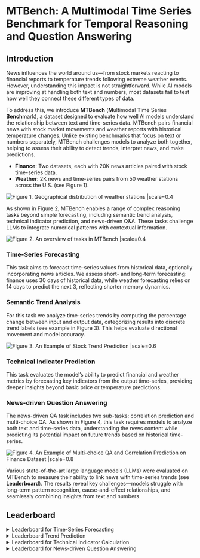 

# MTBench: A Multimodal Time Series Benchmark for Temporal Reasoning and Question Answering

<Authors
  authors="Jialin Chen, Yale University; Aosong Feng, Yale University; Ziyu Zhao, McGill University; Juan Garza, University of Texas Rio Grande Valley; Gaukhar Nurbek, University of Texas Rio Grande Valley, Cheng Qin, Yale University; Ali Maatouk, Yale University; Leandros Tassiulas, Yale University; Yifeng Gao, University of Texas Rio Grande Valley; Rex Ying, Yale University"
/>

<Badges
  venue=""
  github="https://github.com/Graph-and-Geometric-Learning/MTBench"
  arxiv="https://arxiv.org/abs/2503.16858"
  pdf="https://arxiv.org/pdf/2503.16858"
/>


## Introduction

News influences the world around us—from stock markets reacting to financial reports to temperature trends following extreme weather events. However, understanding this impact is not straightforward. While AI models are improving at handling both text and numbers, most datasets fail to test how well they connect these different types of data.

To address this, we introduce  **MTBench** (**M**ultimodal **T**ime Series **Bench**mark), a dataset designed to evaluate how well AI models understand the relationship between text and time-series data. MTBench pairs financial news with stock market movements and weather reports with historical temperature changes. Unlike existing benchmarks that focus on text or numbers separately, MTBench challenges models to analyze both together, helping to assess their ability to detect trends, interpret news, and make predictions.

- **Finance**: Two datasets, each with 20K news articles paired with stock time-series data.
- **Weather**: 2K news and time-series pairs from 50 weather stations across the U.S. (see Figure 1).

![Figure 1. Geographical distribution of weather stations |scale=0.4](./assets/map.png)

As shown in Figure 2, MTBench enables a range of complex reasoning tasks beyond simple forecasting, including semantic trend analysis, technical indicator prediction, and news-driven Q&A. These tasks challenge LLMs to integrate numerical patterns with contextual information.

![Figure 2. An overview of tasks in MTBench |scale=0.4](./assets/diagram.png)

### Time-Series Forecasting

This task aims to forecast time-series values from historical data, optionally incorporating news articles. We assess short- and long-term forecasting: finance uses 30 days of historical data, while weather forecasting relies on 14 days to predict the next 3, reflecting shorter memory dynamics.

### Semantic Trend Analysis

For this task we analyze time-series trends by computing the percentage change between input and output data, categorizing results into discrete trend labels (see example in Figure 3). This helps evaluate directional movement and model accuracy.

![Figure 3. An Example of Stock Trend Prediction |scale=0.6](./assets/trend_prediction.png)

### Technical Indicator Prediction

This task evaluates the model’s ability to predict financial and weather metrics by forecasting key indicators from the output time-series, providing deeper insights beyond basic price or temperature predictions.

### News-driven Question Answering

The news-driven QA task includes two sub-tasks: correlation prediction and multi-choice QA. As shown in Figure 4, this task requires models to analyze both text and time-series data, understanding the news content while predicting its potential impact on future trends based on historical time-series.

![Figure 4. An Example of Multi-choice QA and Correlation Prediction on Finance Dataset |scale=0.8](./assets/QA_sample.png)

Various state-of-the-art large language models (LLMs) were evaluated on MTBench to measure their ability to link news with time-series trends (see **Leaderboard**). The results reveal key challenges—models struggle with long-term pattern recognition, cause-and-effect relationships, and seamlessly combining insights from text and numbers.

## Leaderboard

<Table/>

<details>
<summary>Leaderboard for Time-Series Forecasting</summary>
<Table1/>
</details>

<details>
<summary>Leaderboard Trend Prediction</summary>
<Table2/>
</details>

<details>
<summary>Leaderboard for Technical Indicator Calculation</summary>
<Table3/>
</details>

<details>
<summary>Leaderboard for News-driven Question Answering</summary>
<Table4/>
</details>